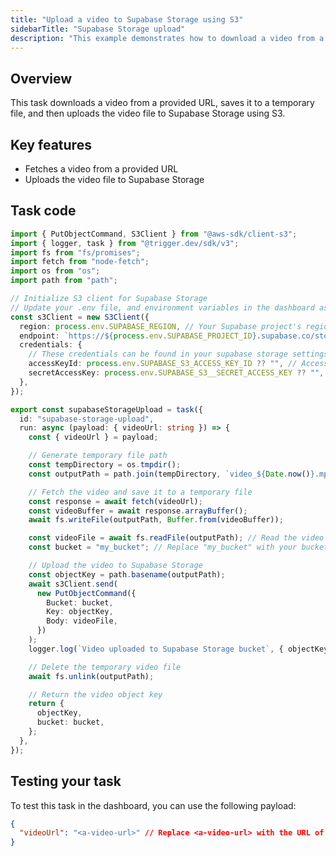 ```yaml
---
title: "Upload a video to Supabase Storage using S3"
sidebarTitle: "Supabase Storage upload"
description: "This example demonstrates how to download a video from a URL and upload it to Supabase Storage using Trigger.dev."
---
```


## Overview

This task downloads a video from a provided URL, saves it to a temporary file, and then uploads the video file to Supabase Storage using S3.

## Key features

- Fetches a video from a provided URL
- Uploads the video file to Supabase Storage

## Task code

```ts trigger/supabase-storage-upload.ts
import { PutObjectCommand, S3Client } from "@aws-sdk/client-s3";
import { logger, task } from "@trigger.dev/sdk/v3";
import fs from "fs/promises";
import fetch from "node-fetch";
import os from "os";
import path from "path";

// Initialize S3 client for Supabase Storage
// Update your .env file, and environment variables in the dashboard as instructed below
const s3Client = new S3Client({
  region: process.env.SUPABASE_REGION, // Your Supabase project's region e.g. "us-east-1"
  endpoint: `https://${process.env.SUPABASE_PROJECT_ID}.supabase.co/storage/v1/s3`, // Your Supabase project ID
  credentials: {
    // These credentials can be found in your supabase storage settings, under 'S3 access keys'
    accessKeyId: process.env.SUPABASE_S3_ACCESS_KEY_ID ?? "", // Access key ID
    secretAccessKey: process.env.SUPABASE_S3__SECRET_ACCESS_KEY ?? "", // Access key
  },
});

export const supabaseStorageUpload = task({
  id: "supabase-storage-upload",
  run: async (payload: { videoUrl: string }) => {
    const { videoUrl } = payload;

    // Generate temporary file path
    const tempDirectory = os.tmpdir();
    const outputPath = path.join(tempDirectory, `video_${Date.now()}.mp4`);

    // Fetch the video and save it to a temporary file
    const response = await fetch(videoUrl);
    const videoBuffer = await response.arrayBuffer();
    await fs.writeFile(outputPath, Buffer.from(videoBuffer));

    const videoFile = await fs.readFile(outputPath); // Read the video file
    const bucket = "my_bucket"; // Replace "my_bucket" with your bucket name

    // Upload the video to Supabase Storage
    const objectKey = path.basename(outputPath);
    await s3Client.send(
      new PutObjectCommand({
        Bucket: bucket,
        Key: objectKey,
        Body: videoFile,
      })
    );
    logger.log(`Video uploaded to Supabase Storage bucket`, { objectKey });

    // Delete the temporary video file
    await fs.unlink(outputPath);

    // Return the video object key
    return {
      objectKey,
      bucket: bucket,
    };
  },
});
```

## Testing your task

To test this task in the dashboard, you can use the following payload:

```json
{
  "videoUrl": "<a-video-url>" // Replace <a-video-url> with the URL of the video you want to upload
}
```

